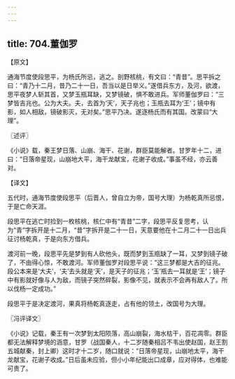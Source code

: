 ```yaml
---
---
---
```

title: 704.董伽罗
---



【原文】

通海节度使段思平，为杨氏所忌，逃之。剖野核桃，有文曰：“青昔”。思平拆之曰：“青乃十二月，昔乃二十一日，吾当以是日举义。”遂借兵东方，及河，欲渡，思平夜梦人斩其首，又梦玉瓶耳缺，又梦镜破，惧不敢进兵。军师董伽罗曰：“三梦皆吉兆也。公为大夫。夫，去首为‘天’，天子兆也；玉瓶去耳为‘王’；镜中有影，如人相敌，镜破影灭，无对矣。”思平乃决。遂逐杨氏而有其国。改蒙曰“大理”。

〖述评〗

《小说》载，秦王梦日落、山崩、海干、花谢，群臣莫能解者。甘罗年十二，进曰：“日落帝星现，山崩地大平，海干龙献宝，花谢子收成。”事虽不经，亦云善对。

【译文】

五代时，通海节度使段思平（后晋人，曾自立为帝，国号大理）为杨乾真所忌恨，于是亡命天涯。

段思平在逃亡时捡到一枚核桃，核仁中有“青昔”二字，段思平反复思考，认为“青”字拆开是十二月，“昔”字拆开是二十一日，天意要他在十二月二十一日出兵征讨杨乾真，于是向东方借兵。

渡河前一晚，段思平先是梦到有人砍他头，既而梦到玉瓶缺了一耳，又梦到镜子破了，不由得心惊，不敢渡河。军师董伽罗对段思平说：“这三梦都是大吉的征兆。段公本来是‘大夫’，‘夫’去头就是‘天’，是天子的征兆；‘玉’瓶去一耳就是‘王’；镜子中有影就好像与人为敌，而镜子突然碎裂，影像不见，就表示不会再有敌人了。所以伐杨一定成功。”

段思平于是决定渡河，果真将杨乾真逐走，占有他的领土，改国号为大理。

〖冯评译文〗

《小说》记载，秦王有一次梦到太阳陨落，高山崩裂，海水枯干，百花凋零。群臣都无法解释梦境的涵意，甘罗（战国秦人，十二岁随秦相吕不韦出使赵国，赵王割五城献秦，封上卿）这时才十二岁，随口就说：“日落帝星现，山崩地太平，海干龙献宝，花谢子收成。”日后虽未应验，但小小年纪能出口成章，应对得体，也难能可贵了。